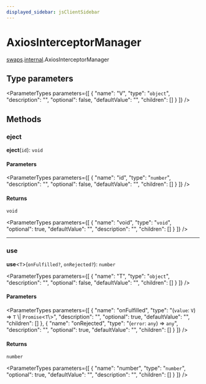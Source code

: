 ```yaml
---
displayed_sidebar: jsClientSidebar
---
```



# AxiosInterceptorManager

[swaps](../../modules/swaps.mdx).[internal](../../swaps/modules/swaps.internal.mdx).AxiosInterceptorManager

## Type parameters

<ParameterTypes parameters={[
  {
    "name": "V",
    "type": "`object`",
    "description": "",
    "optional": false,
    "defaultValue": "",
    "children": []
  }
]} />

## Methods

### eject

**eject**(`id`): `void`

#### Parameters

<ParameterTypes parameters={[
  {
    "name": "id",
    "type": "`number`",
    "description": "",
    "optional": false,
    "defaultValue": "",
    "children": []
  }
]} />

#### Returns

`void`

<ParameterTypes parameters={[
  {
    "name": "void",
    "type": "`void`",
    "optional": true,
    "defaultValue": "",
    "description": "",
    "children": []
  }
]} />

___

### use

**use**<`T`\>(`onFulfilled?`, `onRejected?`): `number`

<ParameterTypes parameters={[
  {
    "name": "T",
    "type": "`object`",
    "description": "",
    "optional": false,
    "defaultValue": "",
    "children": []
  }
]} />

#### Parameters

<ParameterTypes parameters={[
  {
    "name": "onFulfilled",
    "type": "(`value`: `V`) => `T` \\| `Promise`<`T`\\>",
    "description": "",
    "optional": true,
    "defaultValue": "",
    "children": []
  },
  {
    "name": "onRejected",
    "type": "(`error`: `any`) => `any`",
    "description": "",
    "optional": true,
    "defaultValue": "",
    "children": []
  }
]} />

#### Returns

`number`

<ParameterTypes parameters={[
  {
    "name": "number",
    "type": "`number`",
    "optional": true,
    "defaultValue": "",
    "description": "",
    "children": []
  }
]} />
